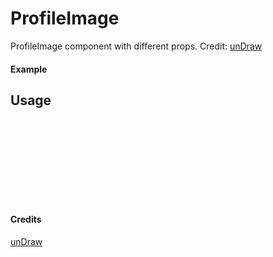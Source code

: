 
<Meta of={ProfileImage} title="unDraw/ProfileImage" />

# ProfileImage

ProfileImage component with different props.
Credit: [unDraw](https://undraw.co/illustrations)

#### Example

<Canvas of={ProfileImage.Primary} />

## Usage

```ts
import { ProfileImage } from "yadl-ui";

const Example = () => {
  return (
      <ProfileImage />
  );
};

export default Example;
```

#### Credits
[unDraw](https://undraw.co/illustrations)
